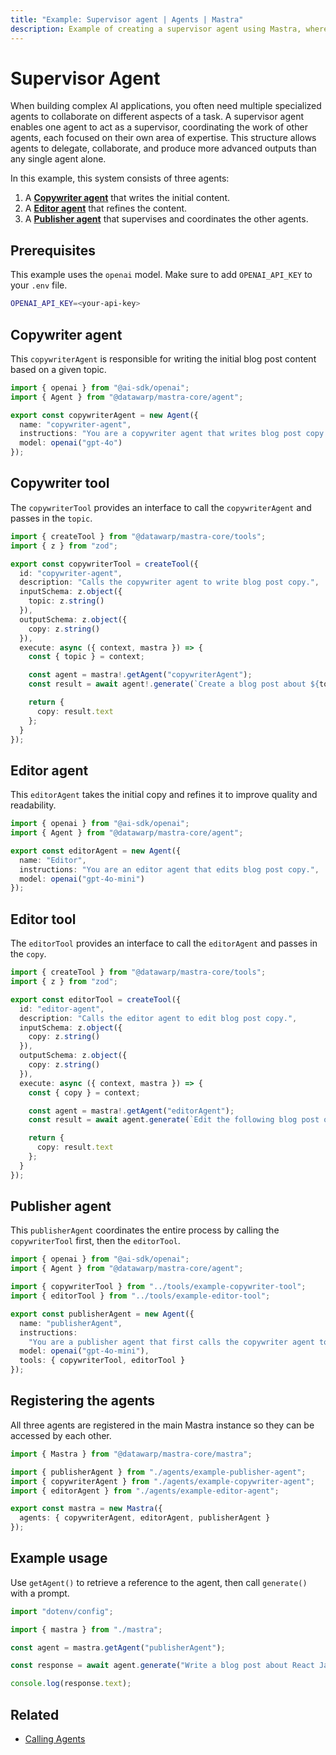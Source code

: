 ```yaml
---
title: "Example: Supervisor agent | Agents | Mastra"
description: Example of creating a supervisor agent using Mastra, where agents interact through tool functions.
---
```



# Supervisor Agent

When building complex AI applications, you often need multiple specialized agents to collaborate on different aspects of a task. A supervisor agent enables one agent to act as a supervisor, coordinating the work of other agents, each focused on their own area of expertise. This structure allows agents to delegate, collaborate, and produce more advanced outputs than any single agent alone.

In this example, this system consists of three agents:

1. A [**Copywriter agent**](#copywriter-agent) that writes the initial content.
2. A [**Editor agent**](#editor-agent) that refines the content.
3. A [**Publisher agent**](#publisher-agent) that supervises and coordinates the other agents.

## Prerequisites

This example uses the `openai` model. Make sure to add `OPENAI_API_KEY` to your `.env` file.

```bash filename=".env" copy
OPENAI_API_KEY=<your-api-key>
```

## Copywriter agent

This `copywriterAgent` is responsible for writing the initial blog post content based on a given topic.

```typescript filename="src/mastra/agents/example-copywriter-agent.ts" showLineNumbers copy
import { openai } from "@ai-sdk/openai";
import { Agent } from "@datawarp/mastra-core/agent";

export const copywriterAgent = new Agent({
  name: "copywriter-agent",
  instructions: "You are a copywriter agent that writes blog post copy.",
  model: openai("gpt-4o")
});
```

## Copywriter tool

The `copywriterTool` provides an interface to call the `copywriterAgent` and passes in the `topic`.

```typescript filename="src/mastra/tools/example-copywriter-tool.ts"
import { createTool } from "@datawarp/mastra-core/tools";
import { z } from "zod";

export const copywriterTool = createTool({
  id: "copywriter-agent",
  description: "Calls the copywriter agent to write blog post copy.",
  inputSchema: z.object({
    topic: z.string()
  }),
  outputSchema: z.object({
    copy: z.string()
  }),
  execute: async ({ context, mastra }) => {
    const { topic } = context;

    const agent = mastra!.getAgent("copywriterAgent");
    const result = await agent!.generate(`Create a blog post about ${topic}`);

    return {
      copy: result.text
    };
  }
});
```

## Editor agent

This `editorAgent` takes the initial copy and refines it to improve quality and readability.

```typescript filename="src/mastra/agents/example-editor-agent.ts" showLineNumbers copy
import { openai } from "@ai-sdk/openai";
import { Agent } from "@datawarp/mastra-core/agent";

export const editorAgent = new Agent({
  name: "Editor",
  instructions: "You are an editor agent that edits blog post copy.",
  model: openai("gpt-4o-mini")
});
```

## Editor tool

The `editorTool` provides an interface to call the `editorAgent` and passes in the `copy`.

```typescript filename="src/mastra/tools/example-editor-tool.ts" showLineNumbers copy
import { createTool } from "@datawarp/mastra-core/tools";
import { z } from "zod";

export const editorTool = createTool({
  id: "editor-agent",
  description: "Calls the editor agent to edit blog post copy.",
  inputSchema: z.object({
    copy: z.string()
  }),
  outputSchema: z.object({
    copy: z.string()
  }),
  execute: async ({ context, mastra }) => {
    const { copy } = context;

    const agent = mastra!.getAgent("editorAgent");
    const result = await agent.generate(`Edit the following blog post only returning the edited copy: ${copy}`);

    return {
      copy: result.text
    };
  }
});
```

## Publisher agent

This `publisherAgent` coordinates the entire process by calling the `copywriterTool` first, then the `editorTool`.

```typescript filename="src/mastra/agents/example-publisher-agent.ts" showLineNumbers copy
import { openai } from "@ai-sdk/openai";
import { Agent } from "@datawarp/mastra-core/agent";

import { copywriterTool } from "../tools/example-copywriter-tool";
import { editorTool } from "../tools/example-editor-tool";

export const publisherAgent = new Agent({
  name: "publisherAgent",
  instructions:
    "You are a publisher agent that first calls the copywriter agent to write blog post copy about a specific topic and then calls the editor agent to edit the copy. Just return the final edited copy.",
  model: openai("gpt-4o-mini"),
  tools: { copywriterTool, editorTool }
});
```

## Registering the agents

All three agents are registered in the main Mastra instance so they can be accessed by each other.

```typescript filename="src/mastra/index.ts" showLineNumbers copy
import { Mastra } from "@datawarp/mastra-core/mastra";

import { publisherAgent } from "./agents/example-publisher-agent";
import { copywriterAgent } from "./agents/example-copywriter-agent";
import { editorAgent } from "./agents/example-editor-agent";

export const mastra = new Mastra({
  agents: { copywriterAgent, editorAgent, publisherAgent }
});
```

## Example usage

Use `getAgent()` to retrieve a reference to the agent, then call `generate()` with a prompt.

```typescript filename="src/test-publisher-agent.ts" showLineNumbers copy
import "dotenv/config";

import { mastra } from "./mastra";

const agent = mastra.getAgent("publisherAgent");

const response = await agent.generate("Write a blog post about React JavaScript frameworks. Only return the final edited copy.");

console.log(response.text);
```

<GithubLink
  marginTop='mt-16'
  link="https://github.com/mastra-ai/mastra/blob/main/examples/basics/agents/supervisor-agent"
/>

## Related

- [Calling Agents](./calling-agents.mdx#from-the-command-line)
